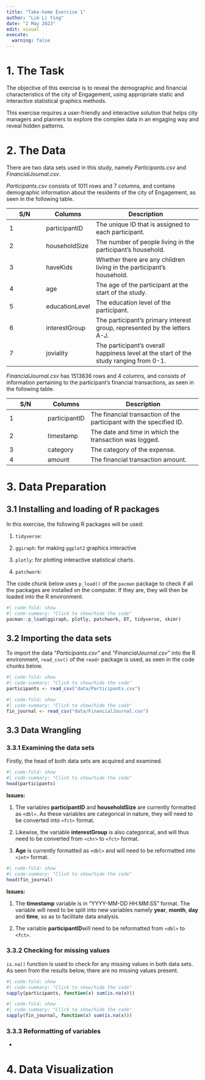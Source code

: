 ```yaml
---
title: "Take-home Exercise 1"
author: "Lim Li Ying"
date: "2 May 2023"
edit: visual
execute: 
  warning: false
---
```


# 1. The Task

The objective of this exercise is to reveal the demographic and financial characteristics of the city of Engagement, using appropriate static and interactive statistical graphics methods.

This exercise requires a user-friendly and interactive solution that helps city managers and planners to explore the complex data in an engaging way and reveal hidden patterns.

# 2. The Data

There are two data sets used in this study, namely *Participants.csv* and *FinancialJournal.csv*.

*Participants.csv* consists of 1011 rows and 7 columns, and contains demographic information about the residents of the city of Engagement, as seen in the following table.

| S/N | Columns        | Description                                                                           |
|---------------|---------------|-------------------------------------------|
| 1   | participantID  | The unique ID that is assigned to each participant.                                   |
| 2   | householdSize  | The number of people living in the participant's household.                           |
| 3   | haveKids       | Whether there are any children living in the participant's household.                 |
| 4   | age            | The age of the participant at the start of the study.                                 |
| 5   | educationLevel | The education level of the participant.                                               |
| 6   | interestGroup  | The participant's primary interest group, represented by the letters A-J.             |
| 7   | joviality      | The participant's overall happiness level at the start of the study ranging from 0-1. |

*FinancialJournal.csv* has 1513636 rows and 4 columns, and consists of information pertaining to the participant's financial transactions, as seen in the following table.

| S/N | Columns       | Description                                                         |
|---------------|---------------|-------------------------------------------|
| 1   | participantID | The financial transaction of the participant with the specified ID. |
| 2   | timestamp     | The date and time in which the transaction was logged.              |
| 3   | category      | The category of the expense.                                        |
| 4   | amount        | The financial transaction amount.                                   |

# 3. Data Preparation

## 3.1 Installing and loading of R packages

In this exercise, the following R packages will be used:

1.  `tidyverse`:

2.  `ggiraph`: for making `ggplot2` graphics interactive

3.  `plotly`: for plotting interactive statistical charts.

4.  `patchwork`:

The code chunk below uses `p_load()` of the `pacman` package to check if all the packages are installed on the computer. If they are, they will then be loaded into the R environment.

```r
#| code-fold: show
#| code-summary: "Click to show/hide the code"
pacman::p_load(ggiraph, plotly, patchwork, DT, tidyverse, skimr)
```

## 3.2 Importing the data sets

To import the data *"Participants.csv"* and *"FinancialJournal.csv"* into the R environment, `read_csv()` of the `readr` package is used, as seen in the code chunks below.

```r
#| code-fold: show
#| code-summary: "Click to show/hide the code"
participants <- read_csv("data/Participants.csv")
```

```r
#| code-fold: show
#| code-summary: "Click to show/hide the code"
fin_journal <- read_csv("data/FinancialJournal.csv")
```

## 3.3 Data Wrangling

### 3.3.1 Examining the data sets

Firstly, the head of both data sets are acquired and examined.

```r
#| code-fold: show
#| code-summary: "Click to show/hide the code"
head(participants)
```

**Issues:**

1.  The variables **participantID** and **householdSize** are currently formatted as `<dbl>`. As these variables are categorical in nature, they will need to be converted into `<fct>` format.

2.  Likewise, the variable **interestGroup** is also categorical, and will thus need to be converted from `<chr>` to `<fct>` format.

3.  **Age** is currently formatted as `<dbl>` and will need to be reformatted into `<int>` format.

```r
#| code-fold: show
#| code-summary: "Click to show/hide the code"
head(fin_journal)
```

**Issues:**

1.  The **timestamp** variable is in "YYYY-MM-DD HH:MM:SS" format. The variable will need to be split into new variables namely **year**, **month**, **day** and **time**, so as to facilitate data analysis.

2.  The variable **participantID**will need to be reformatted from `<dbl>` to `<fct>`.

### 3.3.2 Checking for missing values

`is.na()` function is used to check for any missing values in both data sets. As seen from the results below, there are no missing values present.

```r
#| code-fold: show
#| code-summary: "Click to show/hide the code"
sapply(participants, function(x) sum(is.na(x)))
```

```r
#| code-fold: show
#| code-summary: "Click to show/hide the code"
sapply(fin_journal, function(x) sum(is.na(x)))
```

### 3.3.3 Reformatting of variables

-   

# 4. Data Visualization
